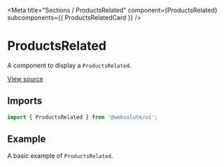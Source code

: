 
<Meta
  title="Sections / ProductsRelated"
  component={ProductsRelated}
  subcomponents={{ ProductsRelatedCard }}
/>

# ProductsRelated

A component to display a `ProductsRelated`.

[View source](https://github.com/actarian/turbo-mono/tree/main/packages/ui/src/sections/products-related)

## Imports

```js
import { ProductsRelated } from '@websolute/ui';
```

## Example

A basic example of `ProductsRelated`.

<Canvas>
  <Story name="ProductsRelated">
    <ProductsRelated items={ProductsRelatedDefaults.items} />
  </Story>
  <Story name="ProductsRelatedCard">
    <ProductsRelatedCard item={ProductsRelatedCardDefaults.item} maxWidth="540px" margin="3rem" />
  </Story>
</Canvas>
